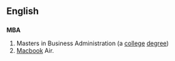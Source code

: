 ==English==
{{wikipedia|Master of Business Administration}}
==={{initialism}}===
'''MBA'''

# Masters in Business Administration (a [[college]] [[degree]])
# [[Macbook]] Air.